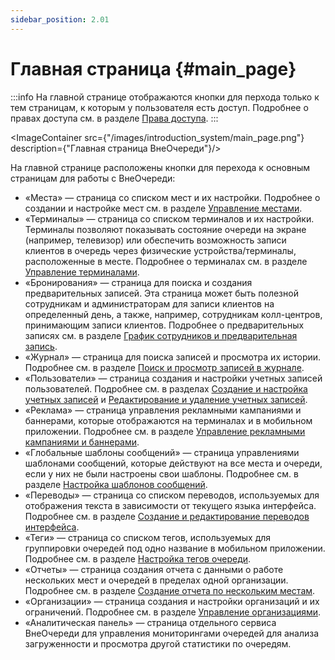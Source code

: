 ```yaml
---
sidebar_position: 2.01
---
```



# Главная страница {#main_page}

:::info
На главной странице отображаются кнопки для перхода только к тем страницам, к которым у пользователя есть доступ. Подробнее о правах доступа см. в разделе [Права доступа](../account_management/access_rights.mdx).
:::

<ImageContainer src={"/images/introduction_system/main_page.png"} description={"Главная страница ВнеОчереди"}/>

На главной странице расположены кнопки для перехода к основным страницам для работы с ВнеОчереди:
-   «Места» — страница со списком мест и их настройки. Подробнее о создании и настройке мест см. в разделе [Управление местами](../shops_management/shops_management.mdx).
-   «Терминалы» — страница со списком терминалов и их настройки. Терминалы позволяют показывать состояние очереди на экране \(например, телевизор\) или обеспечить возможность записи клиентов в очередь через физические устройства/терминалы, расположенные в месте. Подробнее о терминалах см. в разделе [Управление терминалами](../terminal_management/terminal_management.mdx).
-   «Бронирования» — страница для поиска и создания предварительных записей. Эта страница может быть полезной сотрудникам и администраторам для записи клиентов на определенный день, а также, например, сотрудникам колл-центров, принимающим записи клиентов. Подробнее о предварительных записях см. в разделе [График сотрудников и предварительная запись](../reservations_and_employee_schedule/reservations_and_employee_schedule.mdx).
-   «Журнал» — страница для поиска записей и просмотра их истории. Подробнее см. в разделе [Поиск и просмотр записей в журнале](../journal/journal.mdx).
-   «Пользователи» — страница создания и настройки учетных записей пользователей. Подробнее см. в разделах [Создание и настройка учетных записей](../account_management/account_creation_and_settings.mdx) и [Редактирование и удаление учетных записей](../account_management/account_edit_or_delete.mdx).
-   «Реклама» — страница управления рекламными кампаниями и баннерами, которые отображаются на терминалах и в мобильном приложении. Подробнее см. в разделе [Управление рекламными кампаниями и баннерами](../campaigns_management/campaigns_management.mdx).
-   «Глобальные шаблоны сообщений» — страница управлениями шаблонами сообщений, которые действуют на все места и очереди, если у них не были настроены свои шаблоны. Подробнее см. в разделе [Настройка шаблонов сообщений](../message_templates/message_templates.mdx).
-   «Переводы» — страница со списком переводов, используемых для отображения текста в зависимости от текущего языка интерфейса. Подробнее см. в разделе [Создание и редактирование переводов интерфейса](../translations/translations.mdx).
-   «Теги» — страница со списком тегов, используемых для группировки очередей под одно название в мобильном приложении. Подробнее см. в разделе [Настройка тегов очереди](../lines_management/tags_creation.mdx).
-   «Отчеты» — страница создания отчета с данными о работе нескольких мест и очередей в пределах одной организации. Подробнее см. в разделе [Создание отчета по нескольким местам](../reports_and_export_data/create_report.mdx).
-   «Организации» — страница создания и настройки организаций и их ограничений. Подробнее см. в разделе [Управление организациями](../organizations_management/organizations_management.mdx).
-   «Аналитическая панель» — страница отдельного сервиса ВнеОчереди для управления мониторингами очередей для анализа загруженности и просмотра другой статистики по очередям.
